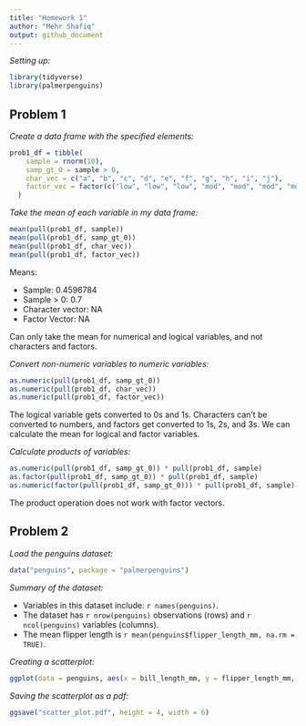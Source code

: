 ```yaml
---
title: "Homework 1"
author: "Mehr Shafiq"
output: github_document
---
```


*Setting up:*

```r
library(tidyverse)
library(palmerpenguins)
```

## Problem 1


*Create a data frame with the specified elements:*

```r
prob1_df = tibble(
    sample = rnorm(10),
    samp_gt_0 = sample > 0,
    char_vec = c("a", "b", "c", "d", "e", "f", "g", "h", "i", "j"),
    factor_vec = factor(c("low", "low", "low", "mod", "mod", "mod", "mod", "high", "high", "high"))
  ) 
```

*Take the mean of each variable in my data frame:*

```r
mean(pull(prob1_df, sample))
mean(pull(prob1_df, samp_gt_0))
mean(pull(prob1_df, char_vec))
mean(pull(prob1_df, factor_vec))
```
Means:

*   Sample: 0.4596784
*   Sample > 0: 0.7
*   Character vector: NA
*   Factor Vector: NA

Can only take the mean for numerical and logical variables, and not characters and factors. 

*Convert non-numeric variables to numeric variables:*

```r
as.numeric(pull(prob1_df, samp_gt_0))
as.numeric(pull(prob1_df, char_vec))
as.numeric(pull(prob1_df, factor_vec))
```
The logical variable gets converted to 0s and 1s. Characters can't be converted to numbers, and factors get converted to 1s, 2s, and 3s. We can calculate the mean for logical and factor variables. 

*Calculate products of variables:*

```r
as.numeric(pull(prob1_df, samp_gt_0)) * pull(prob1_df, sample)
as.factor(pull(prob1_df, samp_gt_0)) * pull(prob1_df, sample)
as.numeric(factor(pull(prob1_df, samp_gt_0))) * pull(prob1_df, sample)
```

The product operation does not work with factor vectors. 

## Problem 2

*Load the penguins dataset:*

```r
data("penguins", package = "palmerpenguins")
```
*Summary of the dataset:*

*   Variables in this dataset include: `r names(penguins)`.
*   The dataset has `r nrow(penguins)` observations (rows) and `r ncol(penguins)` variables (columns).
*   The mean flipper length is `r mean(penguins$flipper_length_mm, na.rm = TRUE)`.

*Creating a scatterplot:*

```r
ggplot(data = penguins, aes(x = bill_length_mm, y = flipper_length_mm, color = species)) + geom_point()
```
*Saving the scatterplot as a pdf:*

```r
ggsave("scatter_plot.pdf", height = 4, width = 6)
```

